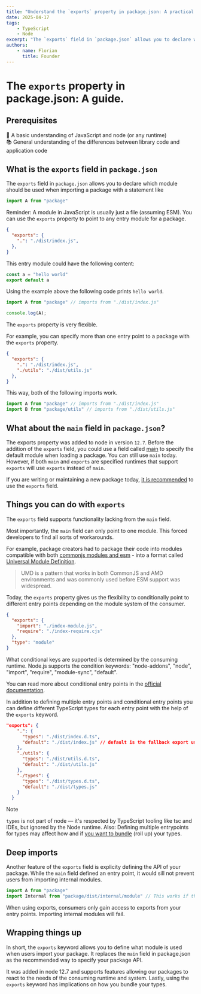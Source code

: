 ```yaml
---
title: "Understand the `exports` property in package.json: A practical guide."
date: 2025-04-17
tags:
    - TypeScript
    - Node
excerpt: "The `exports` field in `package.json` allows you to declare which module should be used when importing a package"
authors:
    - name: Florian
      title: Founder
---
```


# The `exports` property in package.json: A guide.

## Prerequisites

🧠 A basic understanding of JavaScript and node (or any runtime) <br />
📚 General understanding of the differences between library code and application code

## What is the `exports` field in `package.json`

The `exports` field in `package.json` allows you to declare which module should be used when 
importing a package with a statement like 

```javascript
import A from "package"
```

Reminder: A module in JavaScript is usually just a file (assuming ESM). You can use the `exports` property
to point to any entry module for a package.

```json filename="package.json"
{
  "exports": {
    ".": "./dist/index.js",
  },
}
```

This entry module could have the following content:

```javascript filename="./dist/index.js"
const a = "hello world"
export default a
```

Using the example above the following code prints `hello world`.

```javascript
import A from "package" // imports from "./dist/index.js"

console.log(A);
```

The `exports` property is very flexible.

For example, you can specify more than one entry point to a package with the `exports` property.

```json
{
  "exports": {
    ".": "./dist/index.js",
    "./utils": "./dist/utils.js"
  },
}
```

This way, both of the following imports work.

```javascript
import A from "package" // imports from "./dist/index.js"
import B from "package/utils" // imports from "./dist/utils.js"
```

## What about the `main` field in `package.json`?

The exports property was added to node in version `12.7`. Before the addition of the `exports` field,  you could use a field called [main](https://nodejs.org/api/packages.html#main)
to specify the default module when loading a package. You can still use `main` today. However, if both `main` and `exports` are specified
runtimes that support `exports` will use `exports` instead of `main`.

If you are writing or maintaining a new package today, [it is recommended](https://nodejs.org/api/packages.html#main-entry-point-export) to use the `exports` field.


## Things you can do with `exports`

The `exports` field supports functionality lacking from the `main` field.

Most importantly, the `main` field can only point to one module. This forced developers to find 
all sorts of workarounds.

For example, package creators had to package their code into modules compatible with both [commonjs modules and esm](https://auth0.com/blog/javascript-module-systems-showdown/) - into a format called [Universal Module Definition](https://github.com/umdjs/umd).

> UMD is a pattern that works in both CommonJS and AMD environments and was commonly used before ESM support was widespread.

Today, the `exports` property gives us the flexibility to conditionally point to different entry points depending on the module system of the 
consumer.

```json
{
  "exports": {
    "import": "./index-module.js",
    "require": "./index-require.cjs"
  },
  "type": "module"
}
```

What conditional keys are supported is determined by the consuming runtime. Node.js supports the condition keywords:
"node-addons", "node", "import", "require", "module-sync", "default".

You can read more about conditional entry points in the [official documentation](https://nodejs.org/api/packages.html#conditional-exports).

In addition to defining multiple entry points and conditional entry points you can define 
different TypeScript types for each entry point with the help of the `exports` keyword.


```json
"exports": {
    ".": {
      "types": "./dist/index.d.ts",
      "default": "./dist/index.js" // default is the fallback export used when no other condition (like import or require) matches.
    },
    "./utils": {
      "types": "./dist/utils.d.ts",
      "default": "./dist/utils.js"
    },
    "./types": {
      "types": "./dist/types.d.ts",
      "default": "./dist/types.js"
    }
  }
```

> [!NOTE]
>
> `types` is not part of node — it's respected by TypeScript tooling like tsc and IDEs, but ignored by the Node runtime. Also: Defining multiple entrypoints for types may affect how and if [you want to bundle](https://pipe0.com/blog/when-to-bundle-typescript-types) (roll up) your types.

## Deep imports

Another feature of the `exports` field is explicity defining the API of your package. While the `main` field
defined an entry point, it would sill not prevent users from importing internal modules.

```javascript
import A from "package"
import Internal from "package/dist/internal/module" // This works if the module exists and you are using `main`
```

When using exports, consumers only gain access to exports from your entry points. Importing internal modules
will fail.


## Wrapping things up

In short, the `exports` keyword allows you to define what module is used when users import your package.
It replaces the `main` field in package.json as the recommended way to specify your package API.

It was added in node 12.7 and supports features allowing our packages to react to the needs of the
consuming runtime and system. Lastly, using the `exports` keyword has implications on how you bundle your types.


<BlogBanner />

